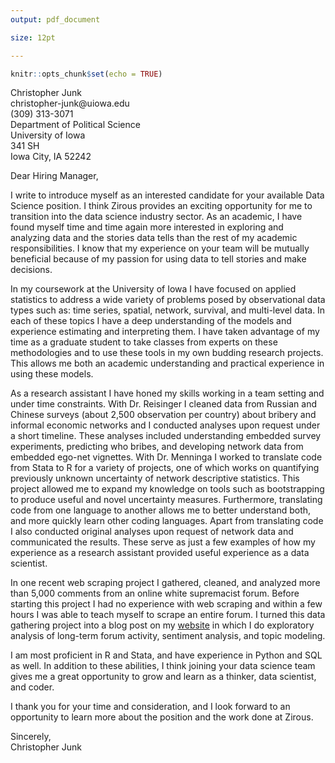 ```yaml
---
output: pdf_document

size: 12pt

---
```


```r
knitr::opts_chunk$set(echo = TRUE)
```


Christopher Junk  
christopher-junk@uiowa.edu  
(309) 313-3071  
Department of Political Science  
University of Iowa  
341 SH  
Iowa City, IA 52242  


\today


Dear Hiring Manager, 

I write to introduce myself as an interested candidate for your available Data Science position. I think Zirous provides an exciting opportunity for me to transition into the data science industry sector. As an academic, I have found myself time and time again more interested in exploring and analyzing data and the stories data tells than the rest of my academic responsibilities. I know that my experience on your team will be mutually beneficial because of my passion for using data to tell stories and make decisions.

In my coursework at the University of Iowa I have focused on applied statistics to address a wide variety of problems posed by observational data types such as: time series, spatial, network, survival, and multi-level  data. In each of these topics I have a deep understanding of the models and experience estimating and interpreting them. I have taken advantage of my time as a graduate student to take classes from experts on these methodologies and to use these tools in my own budding research projects. This allows me both an academic understanding and practical experience in using these models. 

As a research assistant I have honed my skills working in a team setting and under time constraints. With Dr. Reisinger I cleaned data from Russian and Chinese surveys (about 2,500 observation per country) about bribery and informal economic networks and I conducted analyses upon request under a short timeline. These analyses included understanding embedded survey experiments, predicting who bribes, and developing network data from embedded ego-net vignettes. With Dr. Menninga I worked to translate code from Stata to R for a variety of projects, one of which works on quantifying previously unknown uncertainty of network descriptive statistics. This project allowed me to expand my knowledge on tools such as bootstrapping to produce useful and novel uncertainty measures. Furthermore, translating code from one language to another allows me to better understand both, and more quickly learn other coding languages. Apart from translating code I also conducted original analyses upon request of network data and communicated the results. These serve as just a few examples of how my experience as a research assistant provided useful experience as a data scientist. 

In one recent web scraping project I gathered, cleaned, and analyzed more than 5,000 comments from an online white supremacist forum. Before starting this project I had no experience with web scraping and within a few hours I was able to teach myself to scrape an entire forum. I turned this data gathering project into a blog post on my [website](https://christopherjunk.netlify.com/blog/2019/05/24/white-extremist-webscrape-frequency-sentiments-and-topics/) in which I do exploratory analysis of long-term forum activity, sentiment analysis, and topic modeling. 

I am most proficient in R and Stata, and have experience in Python and SQL as well. In addition to these abilities, I think joining your data science team gives me a great opportunity to grow and learn as a thinker, data scientist, and coder. 


I thank you for your time and consideration, and I look forward to an opportunity to learn more about the position and the work done at Zirous. 


Sincerely,  
Christopher Junk
